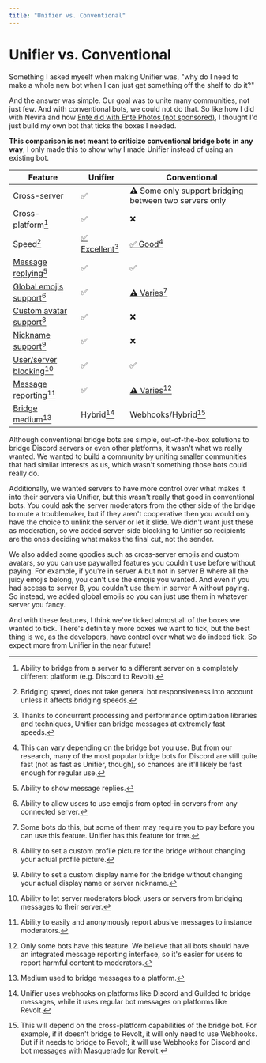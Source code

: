 ```yaml
---
title: "Unifier vs. Conventional"
---
```


# Unifier vs. Conventional

Something I asked myself when making Unifier was, "why do I need to make a whole new bot when I can just get something off the shelf to do it?"

And the answer was simple. Our goal was to unite many communities, not just few. And with conventional bots, we could not do that. So like how I did with Nevira and how [Ente did with Ente Photos (not sponsored)](https://ente.io/about), I thought I'd just build my own bot that ticks the boxes I needed.

**This comparison is not meant to criticize conventional bridge bots in any way**, I only made this to show why I made Unifier instead of using an existing bot.

| Feature                                                                                                           | Unifier                               | Conventional                                           |
| ----------------------------------------------------------------------------------------------------------------- | ------------------------------------- | ------------------------------------------------------ |
| <Tooltip tip="Ability to bridge from a server to a different server on the same platform.">Cross-server</Tooltip> | ✅                                     | ⚠️ Some only support bridging between two servers only |
| Cross-platform[^2]                                                                                                | ✅                                     | ❌                                                      |
| Speed[^3]                                                                                                         | [✅ Excellent](#user-content-fn-4)[^4] | [✅ Good](#user-content-fn-5)[^5]                       |
| [Message replying](#user-content-fn-6)[^6]                                                                        | ✅                                     | ✅                                                      |
| [Global emojis support](#user-content-fn-7)[^7]                                                                   | ✅                                     | [⚠️ Varies](#user-content-fn-8)[^8]                    |
| [Custom avatar support](#user-content-fn-9)[^9]                                                                   | ✅                                     | ❌                                                      |
| [Nickname support](#user-content-fn-10)[^10]                                                                      | ✅                                     | ❌                                                      |
| [User/server blocking](#user-content-fn-11)[^11]                                                                  | ✅                                     | ✅                                                      |
| [Message reporting](#user-content-fn-12)[^12]                                                                     | ✅                                     | [⚠️ Varies](#user-content-fn-13)[^13]                  |
| [Bridge medium](#user-content-fn-14)[^14]                                                                         | Hybrid[^15]                           | Webhooks/Hybrid[^16]                                   |

Although conventional bridge bots are simple, out-of-the-box solutions to bridge Discord servers or even other platforms, it wasn't what we really wanted. We wanted to build a community by uniting smaller communities that had similar interests as us, which wasn't something those bots could really do.

Additionally, we wanted servers to have more control over what makes it into their servers via Unifier, but this wasn't really that good in conventional bots. You could ask the server moderators from the other side of the bridge to mute a troublemaker, but if they aren't cooperative then you would only have the choice to unlink the server or let it slide. We didn't want just these as moderation, so we added server-side blocking to Unifier so recipients are the ones deciding what makes the final cut, not the sender.

We also added some goodies such as cross-server emojis and custom avatars, so you can use paywalled features you couldn't use before without paying. For example, if you're in server A but not in server B where all the juicy emojis belong, you can't use the emojis you wanted. And even if you had access to server B, you couldn't use them in server A without paying. So instead, we added global emojis so you can just use them in whatever server you fancy.

And with these features, I think we've ticked almost all of the boxes we wanted to tick. There's definitely more boxes we want to tick, but the best thing is we, as the developers, have control over what we do indeed tick. So expect more from Unifier in the near future\!

[^2]: Ability to bridge from a server to a different server on a completely different platform (e.g. Discord to Revolt).

[^3]: Bridging speed, does not take general bot responsiveness into account unless it affects bridging speeds.

[^4]: Thanks to concurrent processing and performance optimization libraries and techniques, Unifier can bridge messages at extremely fast speeds.

[^5]: This can vary depending on the bridge bot you use. But from our research, many of the most popular bridge bots for Discord are still quite fast (not as fast as Unifier, though), so chances are it'll likely be fast enough for regular use.

[^6]: Ability to show message replies.

[^7]: Ability to allow users to use emojis from opted-in servers from any connected server.

[^8]: Some bots do this, but some of them may require you to pay before you can use this feature. Unifier has this feature for free.

[^9]: Ability to set a custom profile picture for the bridge without changing your actual profile picture.

[^10]: Ability to set a custom display name for the bridge without changing your actual display name or server nickname.

[^11]: Ability to let server moderators block users or servers from bridging messages to their server.

[^12]: Ability to easily and anonymously report abusive messages to instance moderators.

[^13]: Only some bots have this feature. We believe that all bots should have an integrated message reporting interface, so it's easier for users to report harmful content to moderators.

[^14]: Medium used to bridge messages to a platform.

[^15]: Unifier uses webhooks on platforms like Discord and Guilded to bridge messages, while it uses regular bot messages on platforms like Revolt.

[^16]: This will depend on the cross-platform capabilities of the bridge bot. For example, if it doesn't bridge to Revolt, it will only need to use Webhooks. But if it needs to bridge to Revolt, it will use Webhooks for Discord and bot messages with Masquerade for Revolt.